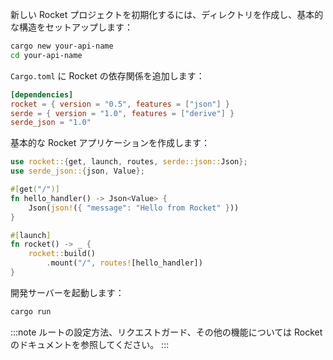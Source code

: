 新しい Rocket プロジェクトを初期化するには、ディレクトリを作成し、基本的な構造をセットアップします：

```bash
cargo new your-api-name
cd your-api-name
```

`Cargo.toml` に Rocket の依存関係を追加します：

```toml title="Cargo.toml"
[dependencies]
rocket = { version = "0.5", features = ["json"] }
serde = { version = "1.0", features = ["derive"] }
serde_json = "1.0"
```

基本的な Rocket アプリケーションを作成します：

```rust title="src/main.rs"
use rocket::{get, launch, routes, serde::json::Json};
use serde_json::{json, Value};

#[get("/")]
fn hello_handler() -> Json<Value> {
    Json(json!({ "message": "Hello from Rocket" }))
}

#[launch]
fn rocket() -> _ {
    rocket::build()
        .mount("/", routes![hello_handler])
}
```

開発サーバーを起動します：

```bash
cargo run
```

:::note
ルートの設定方法、リクエストガード、その他の機能については Rocket のドキュメントを参照してください。
:::
